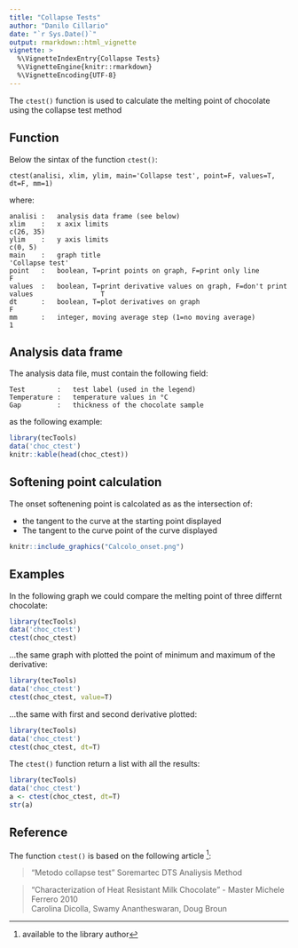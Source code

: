 ```yaml
---
title: "Collapse Tests"
author: "Danilo Cillario"
date: "`r Sys.Date()`"
output: rmarkdown::html_vignette
vignette: >
  %\VignetteIndexEntry{Collapse Tests}
  %\VignetteEngine{knitr::rmarkdown}
  %\VignetteEncoding{UTF-8}
---
```


The `ctest()` function is used to calculate the melting point of chocolate using the collapse test method

## Function

Below the sintax of the function `ctest()`:

    ctest(analisi, xlim, ylim, main='Collapse test', point=F, values=T, dt=F, mm=1)
    
where:

    analisi :   analysis data frame (see below)
    xlim    :   x axix limits                                                             c(26, 35)
    ylim    :   y axis limits                                                               c(0, 5)
    main    :   graph title                                                         'Collapse test'
    point   :   boolean, T=print points on graph, F=print only line                               F
    values  :   boolean, T=print derivative values on graph, F=don't print values                 T
    dt      :   boolean, T=plot derivatives on graph                                              F
    mm      :   integer, moving average step (1=no moving average)                                1

## Analysis data frame

The analysis data file, must contain the following field:

    Test        :   test label (used in the legend)
    Temperature :   temperature values in °C
    Gap         :   thickness of the chocolate sample

as the following example:

```r
library(tecTools)
data('choc_ctest')
knitr::kable(head(choc_ctest))
```

## Softening point calculation

The onset softenening point is calcolated as  as the intersection of:

* the tangent to the curve at the starting point displayed
* The tangent to the curve point of the curve displayed  

```r
knitr::include_graphics("Calcolo_onset.png")
```

## Examples

In the following graph we could compare the melting point of three differnt chocolate:

```r
library(tecTools)
data('choc_ctest')
ctest(choc_ctest)
```

...the same graph with plotted the point of minimum and maximum of the derivative:

```r
library(tecTools)
data('choc_ctest')
ctest(choc_ctest, value=T)
```


...the same with first and second derivative plotted:

```r
library(tecTools)
data('choc_ctest')
ctest(choc_ctest, dt=T)
```

The `ctest()` function return a list with all the results:

```r
library(tecTools)
data('choc_ctest')
a <- ctest(choc_ctest, dt=T)
str(a)
```

## Reference

The function  `ctest()` is based on the following article ^[available to the library author]:

> "Metodo collapse test"  Soremartec DTS Analiysis Method

> "Characterization of Heat Resistant Milk Chocolate" - Master Michele Ferrero 2010  
Carolina Dicolla, Swamy Anantheswaran, Doug Broun


